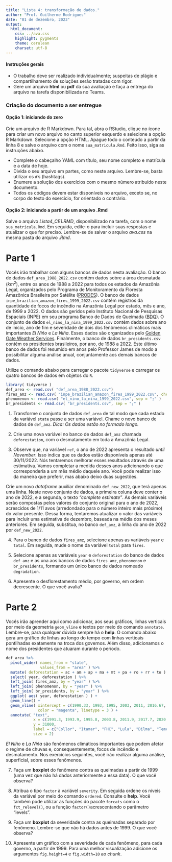 ---
title: "Lista 4: transformação de dados."
author: "Prof. Guilherme Rodrigues"
date: "01 de dezembro, 2023"
output:
  html_document:
    css: ../ava.css
    highlight: pygments
    theme: cerulean
    charset: utf-8
---

#### Instruções gerais

- O trabalho deve ser realizado individualmente; suspeitas de plágio e compartilhamento de soluções serão tratadas com rigor.
- Gere um arquivo **html** ou **pdf** da sua avaliação e faça a entrega do arquivo na tarefa disponibilizada no Teams. 


### Criação do documento a ser entregue

#### Opção 1: iniciando do zero

Crie um arquivo de R Markdown. Para tal, abra o RStudio, clique no ícone para criar um novo arquivo no canto superior esquerdo e selecione a opção R Markdown. Selecione a opção HTML. Apague todo o conteúdo a partir da linha 8 e salve o arquivo com o nome `sua_matricula.Rmd`. Feito isso, siga as instruções abaixo.

- Complete o cabeçalho YAML com título, seu nome completo e matrícula e a data de hoje. 
- Divida o seu arquivo em partes, como neste arquivo. Lembre-se, basta utilizar os `#`'s (hashtags). 
- Enumere a solução dos exercícios com o mesmo número atribuído neste documento.
- Todos os códigos devem estar disponíveis no arquivo, exceto se, no corpo do texto do exercício, for orientado o contrário.


#### Opção 2: iniciando a partir de um arquivo .Rmd

Salve o arquivo _Lista4_CE1.RMD_, disponibilizado na tarefa, com o nome `sua_matricula.Rmd`. Em seguida, edite-o para incluir suas respostas e atualizar o que for preciso. Lembre-se de salvar o arquivo _ava.css_ na mesma pasta do arquivo _.Rmd_.


# Parte 1

Vocês irão trabalhar com alguns bancos de dados nesta avaliação. O banco de dados `def_area_1988_2022.csv` contém dados sobre a área desmatada ($km^2$), entre os anos de 1988 a 2022 para todos
os estados da Amazônia Legal, organizados pelo Programa de Monitoramento da Floresta Amazônica Brasileira por Satélite ([PRODES](http://www.obt.inpe.br/OBT/assuntos/programas/amazonia/prodes)). O banco de dados `inpe_brazilian_amazon_fires_1999_2022.csv` contém registros da quantidade de focos de incêndio na Amazônia Legal por estado, mês e ano, de 1999 a 2022. O dados são geridos pelo Instituto Nacional de Pesquisas Espaciais (INPE) em seu programa Banco de Dados de Queimada ([BDQ](https://queimadas.dgi.inpe.br/queimadas/bdqueimadas/)). O conjunto de dados `el_nino_la_nina_1999_2022.csv` contém dados sobre ano de início, ano de fim e severidade de dois dos fenômenos climáticos mais importantes _El Niño_ e _La Niña_. Esses dados são organizados pelo [Golden Gate Weather Services](https://ggweather.com/enso/oni.htm). Finalmente, o banco de dados `br_presidents.csv` contém os presidentes brasileiros, por ano, de 1988 a 2022. Este último banco de dados foi resumido em anos pelo Professor James de modo a possibilitar alguma análise anual, conjuntamente aos demais bancos de dados.

Utilize o comando abaixo para carregar o pacote `tidyverse` e carregar os quatro bancos de dados em objetos do `R`.

```{r message=FALSE, warning=FALSE}
library( tidyverse )
def_area <- read.csv( "def_area_1988_2022.csv")
fires_amz <- read.csv( "inpe_brazilian_amazon_fires_1999_2022.csv", check.names = F, sep = ";" )
phenomenon <- read.csv( "el_nino_la_nina_1999_2022.csv", sep = ";" )
br_presidents <- read.csv( "br_presidents.csv", sep = ";" )
```

1. Transforme o conjunto de dados `def_area` de tal modo que cada estado da variável `state` passe a ser uma variável. Chame o novo banco de dados de `def_amz`. *Dica: Os dados estão no formado longo.*

2. Crie uma nova variável no banco de dados `def_amz` chamada `deforestation`, com o desmatamento em toda a Amazônia Legal.

3. Observe que, na variável `ref`, o ano de 2022 apresenta o resultado _until November_. Isso indica que os dados estão disponíveis apenas até 30/11/2022. Nós tentaremos melhorar esses resultados através de uma estimativa. Vamos completar a medida desses anos adicionando o que corresponderia a um mês médio daquele ano. Você pode realizar isso da maneira que preferir, mas abaixo deixo duas sugestões.

Crie um novo *dataframe* auxiliar denominado `def_new_2022`, que terá apenas uma linha. Neste novo conjunto de dados, a primeira coluna deve conter o ano de 2022, e a segunda, o texto _"complete estimate"_. As demais variáveis serão compostas pelos valores do conjunto original para o ano de 2022, acrescidos de 1/11 avos (arredondado para o número inteiro mais próximo) do valor presente. Dessa forma, tentaremos atualizar o valor das variáveis para incluir uma estimativa de dezembro, baseada na média dos meses anteriores. Em seguida, substitua, no banco `def_amz`, a linha do ano de 2022 por `def_new_2022`. 

4. Para o banco de dados `fires_amz`, selecione apenas as variáveis `year` e `total`. Em seguida, mude o nome da variável `total` para `fires`.

5. Selecione apenas as variáveis `year` e `deforestation` do banco de dados `def_amz` e as una aos bancos de dados `fires_amz`, `phenomenon` e `br_presidents`, formando um único banco de dados nomeado `degradation`.

6. Apresente o desflorestamento médio, por governo, em ordem decrescente. O que você avalia?

# Parte 2

Vocês irão aprender aqui como adicionar, aos seus gráficos, linhas verticais por meio da geometria `geom_vline` e textos por meio do comando `annotate`. Lembre-se, para qualquer dúvida sempre há o **help**. O comando abaixo gera um gráfico de linhas ao longo do tempo com linhas verticais pontilhadas exatamente na troca dos governos. Além disso, adicionamos o nome dos presidentes que atuaram durante o período.

```{r}
def_area %>% 
  pivot_wider( names_from = "state",
               values_from = "area" ) %>% 
  mutate( deforestation = ac + am + ap + ma + mt + pa + ro + rr + to ) %>% 
  select( year, deforestation ) %>%
  left_join( fires_amz, by = "year" ) %>%
  left_join( phenomenon, by = "year" ) %>% 
  left_join( br_presidents, by = "year" ) %>%
  ggplot( aes( year, deforestation ) ) +
  geom_line() +
  geom_vline( xintercept = c(1990.33, 1993, 1995, 2003, 2011, 2016.67, 2019),
              color = "magenta", linetype = 3 ) +
  annotate( "text",
            x = c(1991.3, 1993.9, 1995.8, 2003.8, 2011.9, 2017.7, 2020.4),
            y = 31000, 
            label = c("Collor", "Itamar", "FHC", "Lula", "Dilma", "Temer", "Bolsonaro"),
            size = 2)
```


_El Niño_ e _La Niña_ são fenômenos climáticos importantes que podem afetar o regime de chuvas e, consequentemente, focos de incêndio e desmatamento. Nos exercícios seguintes, você irão realizar alguma análise, superficial, sobre esses fenômenos.

7. Faça um **boxplot** do fenômeno contra as queimadas a partir de 1999 (uma vez que não há dados anteriormente a essa data). O que você observa?

8. Atribua o tipo `factor` à variável `severity`. Em seguida ordene os níveis da variável por meio do comando `ordered`. Consulte o **help**. Você também pode utilizar as funções do pacote `forcats` como o `fct_relevel()`, ou a função `factor()`acrescentando o parâmetro "levels". 

9. Faça um **boxplot** da severidade contra as queimadas separado por fenômeno. Lembre-se que não há dados antes de 1999. O que você observa?

10. Apresente um gráfico com a severidade de cada fenômeno, para cada governo, a partir de 1999. Para uma melhor visualização adicione os argumentos `fig.height=4` e `fig.width=10` ao _chunk_.

